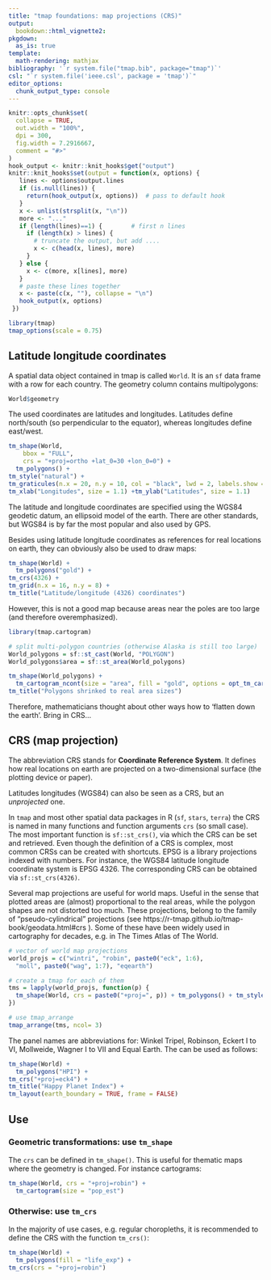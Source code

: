 ```yaml
---
title: "tmap foundations: map projections (CRS)"
output: 
  bookdown::html_vignette2:
pkgdown:
  as_is: true
template:
  math-rendering: mathjax
bibliography: '`r system.file("tmap.bib", package="tmap")`'
csl: "`r system.file('ieee.csl', package = 'tmap')`"
editor_options: 
  chunk_output_type: console
---
```


```r
knitr::opts_chunk$set(
  collapse = TRUE,
  out.width = "100%",
  dpi = 300,
  fig.width = 7.2916667,
  comment = "#>"
)
hook_output <- knitr::knit_hooks$get("output")
knitr::knit_hooks$set(output = function(x, options) {
   lines <- options$output.lines
   if (is.null(lines)) {
     return(hook_output(x, options))  # pass to default hook
   }
   x <- unlist(strsplit(x, "\n"))
   more <- "..."
   if (length(lines)==1) {        # first n lines
     if (length(x) > lines) {
       # truncate the output, but add ....
       x <- c(head(x, lines), more)
     }
   } else {
     x <- c(more, x[lines], more)
   }
   # paste these lines together
   x <- paste(c(x, ""), collapse = "\n")
   hook_output(x, options)
 })

```


```r
library(tmap)
tmap_options(scale = 0.75)
```



## Latitude longitude coordinates

A spatial data object contained in tmap is called `World`. It is an `sf` data frame with a row for each country. The geometry column contains multipolygons:


```r
World$geometry
```

The used coordinates are latitudes and longitudes. Latitudes define north/south (so perpendicular to the equator), whereas longitudes define east/west.

```r
tm_shape(World, 
    bbox = "FULL",
    crs = "+proj=ortho +lat_0=30 +lon_0=0") +
  tm_polygons() +
tm_style("natural") + 
tm_graticules(n.x = 20, n.y = 10, col = "black", lwd = 2, labels.show = FALSE) +
tm_xlab("Longitudes", size = 1.1) +tm_ylab("Latitudes", size = 1.1)
```


The latitude and longitude coordinates are specified using the WGS84 geodetic datum, an ellipsoid model of the earth. There are other standards, but WGS84 is by far the most popular and also used by GPS.

Besides using latitude longitude coordinates as references for real locations on earth, they can obviously also be used to draw maps:

```r
tm_shape(World) +
  tm_polygons("gold") +
tm_crs(4326) +
tm_grid(n.x = 16, n.y = 8) +
tm_title("Latitude/longitude (4326) coordinates")
```


However, this is not a good map because areas near the poles are too large (and therefore overemphasized).

```r
library(tmap.cartogram)

# split multi-polygon countries (otherwise Alaska is still too large)
World_polygons = sf::st_cast(World, "POLYGON")
World_polygons$area = sf::st_area(World_polygons)

tm_shape(World_polygons) +
  tm_cartogram_ncont(size = "area", fill = "gold", options = opt_tm_cartogram_ncont(expansion = 0.4)) +
tm_title("Polygons shrinked to real area sizes")
```


Therefore, mathematicians thought about other ways how to 'flatten down the earth'. Bring in CRS... 



## CRS (map projection)

The abbreviation CRS stands for **Coordinate Reference System**. It defines how real locations on earth are projected on a two-dimensional surface (the plotting device or paper).

Latitudes longitudes (WGS84) can also be seen as a CRS, but an *unprojected* one.

In `tmap` and most other spatial data packages in R (`sf`, `stars`, `terra`) the CRS is named in many functions and function arguments `crs` (so small case). The most important function is `sf::st_crs()`, via which the CRS can be set and retrieved. Even though the definition of a CRS is complex, most common CRSs can be created with shortcuts. EPSG is a library projections indexed with numbers. For instance, the WGS84 latitude longitude coordinate system is EPSG 4326. The corresponding CRS can be obtained via `sf::st_crs(4326)`.

Several map projections are useful for world maps. Useful in the sense that plotted areas are (almost) proportional to the real areas, while the polygon shapes are not distorted too much. These projections, belong to the family of "pseudo-cylindrical" projections (see https://r-tmap.github.io/tmap-book/geodata.html#crs
). Some of these have been widely used in cartography for decades, e.g. in The Times Atlas of The World.



```r
# vector of world map projections
world_projs = c("wintri", "robin", paste0("eck", 1:6), 
  "moll", paste0("wag", 1:7), "eqearth")

# create a tmap for each of them
tms = lapply(world_projs, function(p) {
  tm_shape(World, crs = paste0("+proj=", p)) + tm_polygons() + tm_style("natural") + tm_layout(panel.labels = p)
})

# use tmap_arrange
tmap_arrange(tms, ncol= 3)
```

The panel names are abbreviations for: Winkel Tripel, Robinson, Eckert I to VI, Mollweide, Wagner I to VII and Equal Earth.
The can be used as follows:

```r
tm_shape(World) +
  tm_polygons("HPI") +
tm_crs("+proj=eck4") +
tm_title("Happy Planet Index") +
tm_layout(earth_boundary = TRUE, frame = FALSE)
```

## Use

### Geometric transformations: use `tm_shape`

The `crs` can be defined in `tm_shape()`. This is useful for thematic maps where the geometry is changed. For instance cartograms:

```r
tm_shape(World, crs = "+proj=robin") +
  tm_cartogram(size = "pop_est")
```

### Otherwise: use `tm_crs`

In the majority of use cases, e.g. regular choropleths, it is recommended to define the CRS with the function `tm_crs()`:

```r
tm_shape(World) +
  tm_polygons(fill = "life_exp") +
tm_crs(crs = "+proj=robin")
```

